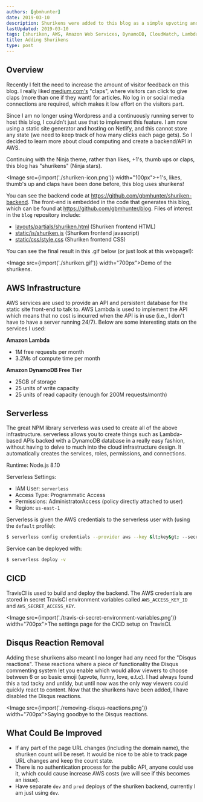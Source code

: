 ```yaml
---
authors: [gbmhunter]
date: 2019-03-10
description: Shurikens were added to this blog as a simple upvoting and reader interaction mechanism.
lastUpdated: 2019-03-10
tags: [shuriken, AWS, Amazon Web Services, DynamoDB, CloudWatch, Lambda functions, upvote, clap, API, rest]
title: Adding Shurikens
type: post
---
```


<h2>Overview</h2>

<p>Recently I felt the need to increase the amount of visitor feedback on this blog. I really liked <a href="https://medium.com/" target="_blank">medium.com's</a> "claps", where visitors can click to give claps (more than one if they want) for articles. No log in or social media connections are required, which makes it low effort on the visitors part.</p>

<p>Since I am no longer using Wordpress and a continuously running server to host this blog, I couldn't just use that to implement this feature. I am now using a static site generator and hosting on Netlify, and this cannot store any state (we need to keep track of how many clicks each page gets). So I decided to learn more about cloud computing and create a backend/API in AWS.</p>

<p>Continuing with the Ninja theme, rather than likes, +1's, thumb ups or claps, this blog has "shurikens" (Ninja stars).</p>

<Image src={import('./shuriken-icon.png')} width="100px">+1's, likes, thumb's up and claps have been done before, this blog uses shurikens!</Image>

<p>You can see the backend code at <a href="https://github.com/gbmhunter/shuriken-backend">https://github.com/gbmhunter/shuriken-backend</a>. The front-end is embedded in the code that generates this blog, which can be found at <a href="https://github.com/gbmhunter/blog">https://github.com/gbmhunter/blog</a>. Files of interest in the <code>blog</code> repository include:</p>

<ul>
    <li><a href="https://github.com/gbmhunter/blog/blob/master/layouts/partials/shuriken.html">layouts/partials/shuriken.html</a> (Shuriken frontend HTML)</li>
    <li><a href="https://github.com/gbmhunter/blog/blob/master/static/js/shuriken.js">static/js/shuriken.js</a> (Shuriken frontend javascript)</li>
    <li><a href="https://github.com/gbmhunter/blog/blob/master/static/css/style.css">static/css/style.css</a> (Shuriken frontend CSS)</li>
</ul>

<p>You can see the final result in this .gif below (or just look at this webpage!):</p>

<Image src={import('./shuriken.gif')} width="700px">Demo of the shurikens.</Image>

<h2>AWS Infrastructure</h2>

<p>AWS services are used to provide an API and persistent database for the static site front-end to talk to. AWS Lambda is used to implement the API which means that no cost is incurred when the API is in use (i.e., I don't have to have a server running 24/7). Below are some interesting stats on the services I used:</p>

<p><b>Amazon Lambda</b></p>

<ul>
<li>1M free requests per month</li>
<li>3.2Ms of compute time per month</li>
</ul>

<p><b>Amazon DynamoDB Free Tier</b></p>

<ul>
<li>25GB of storage</li>
<li>25 units of write capacity</li>
<li>25 units of read capacity (enough for 200M requests/month)</li>
</ul>

<h2>Serverless</h2>

<p>The great NPM library serverless was used to create all of the above infrastructure. serverless allows you to create things such as Lambda-based APIs backed with a DynamoDB database in a really easy fashion, without having to delve to much into the cloud infrastructure design. It automatically creates the services, roles, permissions, and connections.</p>

<p>Runtime: Node.js 8.10</p>

<p>Serverless Settings:</p>
<ul>
    <li>IAM User: <code>serverless</code></li>
    <li>Access Type: Programmatic Access</li>
    <li>Permissions: AdministratorAccess (policy directly attached to user)</li>
    <li>Region: <code>us-east-1</code></li>
</ul>

<p>Serverless is given the AWS credentials to the serverless user with (using the <code>default</code> profile):</p>

```bash
$ serverless config credentials --provider aws --key &lt;key&gt; --secret &lt;secret_key&gt;
```

<p>Service can be deployed with:</p>

```bash
$ serverless deploy -v
```

<h2>CICD</h2>

<p>TravisCI is used to build and deploy the backend. The AWS credentials are stored in secret TravisCI environment variables called <code>AWS_ACCESS_KEY_ID</code> and <code>AWS_SECRET_ACCESS_KEY</code>.</p>

<Image src={import('./travis-ci-secret-environment-variables.png')} width="700px">The settings page for the CICD setup on TravisCI.</Image>

<h2>Disqus Reaction Removal</h2>

<p>Adding these shurikens also meant I no longer had any need for the "Disqus reactions". These reactions where a piece of functionality the Disqus commenting system let you enable which would allow viewers to choose between 6 or so basic emoji (upvote, funny, love, e.t.c). I had always found this a tad tacky and untidy, but until now was the only way viewers could quickly react to content. Now that the shurikens have been added, I have disabled the Disqus reactions.</p>

<Image src={import('./removing-disqus-reactions.png')} width="700px">Saying goodbye to the Disqus reactions.</Image>

<h2>What Could Be Improved</h2>

<ul>
    <li>If any part of the page URL changes (including the domain name), the shuriken count will be reset. It would be nice to be able to track page URL changes and keep the count state.</li>
    <li>There is no authentication process for the public API, anyone could use it, which could cause increase AWS costs (we will see if this becomes an issue).</li>
    <li>Have separate <code>dev</code> and <code>prod</code> deploys of the shuriken backend, currently I am just using <code>dev</code>.</li>

</ul>
